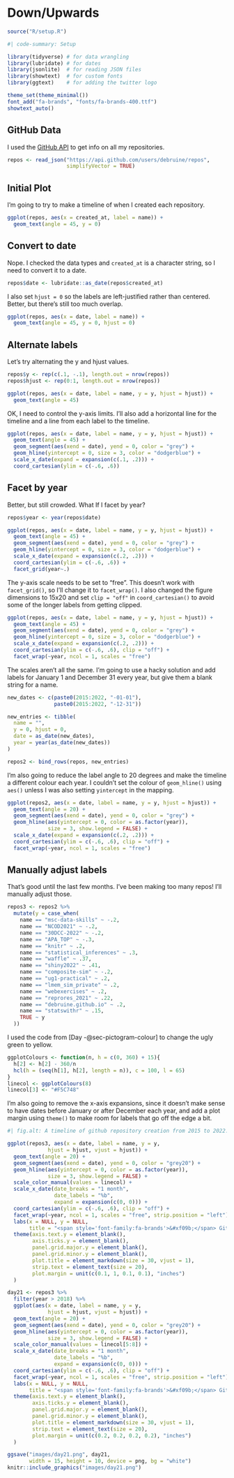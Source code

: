 # Down/Upwards {#sec-downup}

```r
source("R/setup.R")
```

```r
#| code-summary: Setup

library(tidyverse) # for data wrangling
library(lubridate) # for dates
library(jsonlite)  # for reading JSON files
library(showtext)  # for custom fonts
library(ggtext)    # for adding the twitter logo

theme_set(theme_minimal())
font_add("fa-brands", "fonts/fa-brands-400.ttf")
showtext_auto()
```

## GitHub Data

I used the [GitHub API](https://docs.github.com/en/rest/guides/getting-started-with-the-rest-api) to get info on all my repositories.

```r
repos <- read_json("https://api.github.com/users/debruine/repos",
                   simplifyVector = TRUE)
```


## Initial Plot

I'm going to try to make a timeline of when I created each repository. 

```r
ggplot(repos, aes(x = created_at, label = name)) +
  geom_text(angle = 45, y = 0)
```

## Convert to date

Nope. I checked the data types and `created_at` is a character string, so I need to convert it to a date.

```r
repos$date <- lubridate::as_date(repos$created_at)
```


I also set `hjust = 0` so the labels are left-justified rather than centered. Better, but there's still too much overlap.

```r
ggplot(repos, aes(x = date, label = name)) +
  geom_text(angle = 45, y = 0, hjust = 0)
```

## Alternate labels

Let's try alternating the y and hjust values.

```r
repos$y <- rep(c(.1, -.1), length.out = nrow(repos))
repos$hjust <- rep(0:1, length.out = nrow(repos))
```

```r
ggplot(repos, aes(x = date, label = name, y = y, hjust = hjust)) +
  geom_text(angle = 45)
```

OK, I need to control the y-axis limits. I'll also add a horizontal line for the timeline and a line from each label to the timeline.

```r
ggplot(repos, aes(x = date, label = name, y = y, hjust = hjust)) +
  geom_text(angle = 45) +
  geom_segment(aes(xend = date), yend = 0, color = "grey") +
  geom_hline(yintercept = 0, size = 3, color = "dodgerblue") +
  scale_x_date(expand = expansion(c(.1, .2))) +
  coord_cartesian(ylim = c(-.6, .6))
```

## Facet by year

Better, but still crowded. What If I facet by year?

```r
repos$year <- year(repos$date)

ggplot(repos, aes(x = date, label = name, y = y, hjust = hjust)) +
  geom_text(angle = 45) +
  geom_segment(aes(xend = date), yend = 0, color = "grey") +
  geom_hline(yintercept = 0, size = 3, color = "dodgerblue") +
  scale_x_date(expand = expansion(c(.2, .2))) +
  coord_cartesian(ylim = c(-.6, .6)) +
  facet_grid(year~.)
```

The y-axis scale needs to be set to "free". This doesn't work with `facet_grid()`, so I'll change it to `facet_wrap()`. I also changed the figure dimensions to 15x20 and set `clip = "off"` in `coord_cartesian()` to avoid some of the longer labels from getting clipped.

```r
ggplot(repos, aes(x = date, label = name, y = y, hjust = hjust)) +
  geom_text(angle = 45) +
  geom_segment(aes(xend = date), yend = 0, color = "grey") +
  geom_hline(yintercept = 0, size = 3, color = "dodgerblue") +
  scale_x_date(expand = expansion(c(.2, .2))) +
  coord_cartesian(ylim = c(-.6, .6), clip = "off") +
  facet_wrap(~year, ncol = 1, scales = "free")
```


The scales aren't all the same. I'm going to use a hacky solution and add labels for January 1 and December 31 every year, but give them a blank string for a name.


```r
new_dates <- c(paste0(2015:2022, "-01-01"),
               paste0(2015:2022, "-12-31"))

new_entries <- tibble(
  name = "",
  y = 0, hjust = 0, 
  date = as_date(new_dates),
  year = year(as_date(new_dates))
)

repos2 <- bind_rows(repos, new_entries)
```

I'm also going to reduce the label angle to 20 degrees and make the timeline a different colour each year. I couldn't set the colour of `geom_hline()` using `aes()` unless I was also setting `yintercept` in the mapping.

```r
ggplot(repos2, aes(x = date, label = name, y = y, hjust = hjust)) +
  geom_text(angle = 20) +
  geom_segment(aes(xend = date), yend = 0, color = "grey") +
  geom_hline(aes(yintercept = 0, color = as.factor(year)), 
             size = 3, show.legend = FALSE) +
  scale_x_date(expand = expansion(c(.2, .2))) +
  coord_cartesian(ylim = c(-.6, .6), clip = "off") +
  facet_wrap(~year, ncol = 1, scales = "free")
```

## Manually adjust labels

That's good until the last few months. I've been making too many repos! I'll manually adjust those.

```r
repos3 <- repos2 %>%
  mutate(y = case_when(
    name == "msc-data-skills" ~ -.2,
    name == "NCOD2021" ~ -.2, 
    name == "30DCC-2022" ~ -.2,
    name == "APA_TOP" ~ -.3,
    name == "knitr" ~ .2,
    name == "statistical_inferences" ~ .3,
    name == "waffle" ~ .37,
    name == "shiny2022" ~ .41,
    name == "composite-sim" ~ -.2,
    name == "ug1-practical" ~ .2,
    name == "lmem_sim_private" ~ .2,
    name == "webexercises" ~ .2,
    name == "reprores_2021" ~ .22,
    name == "debruine.github.io" ~ .2,
    name == "statswithr" ~ .15,
    TRUE ~ y
  ))
```

I used the code from [Day -@sec-pictogram-colour] to change the ugly green to yellow.

```r
ggplotColours <- function(n, h = c(0, 360) + 15){
  h[2] <- h[2] - 360/n
  hcl(h = (seq(h[1], h[2], length = n)), c = 100, l = 65)
}
linecol <- ggplotColours(8)
linecol[3] <- "#F5C748"
```

I'm also going to remove the x-axis expansions, since it doesn't make sense to have dates before January or after December each year, and add a plot margin using `theme()` to make room for labels that go off the edge a bit.

```r
#| fig.alt: A timeline of github repository creation from 2015 to 2022. The first few years only have a few repos, which the most recent months have tens of repos.

ggplot(repos3, aes(x = date, label = name, y = y, 
             hjust = hjust, vjust = hjust)) +
  geom_text(angle = 20) +
  geom_segment(aes(xend = date), yend = 0, color = "grey20") +
  geom_hline(aes(yintercept = 0, color = as.factor(year)), 
             size = 3, show.legend = FALSE) +
  scale_color_manual(values = linecol) +
  scale_x_date(date_breaks = "1 month",
               date_labels = "%b",
               expand = expansion(c(0, 0))) +
  coord_cartesian(ylim = c(-.6, .6), clip = "off") +
  facet_wrap(~year, ncol = 1, scales = "free", strip.position = "left") +
  labs(x = NULL, y = NULL, 
       title = "<span style='font-family:fa-brands'>&#xf09b;</span> GitHub Repository Creation") +
  theme(axis.text.y = element_blank(),
        axis.ticks.y = element_blank(),
        panel.grid.major.y = element_blank(),
        panel.grid.minor.y = element_blank(),
        plot.title = element_markdown(size = 30, vjust = 1),
        strip.text = element_text(size = 20),
        plot.margin = unit(c(0.1, 1, 0.1, 0.1), "inches")
  )
```

```r
day21 <- repos3 %>%
  filter(year > 2018) %>%
  ggplot(aes(x = date, label = name, y = y, 
             hjust = hjust, vjust = hjust)) +
  geom_text(angle = 20) +
  geom_segment(aes(xend = date), yend = 0, color = "grey20") +
  geom_hline(aes(yintercept = 0, color = as.factor(year)), 
             size = 3, show.legend = FALSE) +
  scale_color_manual(values = linecol[5:8]) +
  scale_x_date(date_breaks = "1 month",
               date_labels = "%b",
               expand = expansion(c(0, 0))) +
  coord_cartesian(ylim = c(-.6, .6), clip = "off") +
  facet_wrap(~year, ncol = 1, scales = "free", strip.position = "left") +
  labs(x = NULL, y = NULL, 
       title = "<span style='font-family:fa-brands'>&#xf09b;</span> GitHub Repository Creation") +
  theme(axis.text.y = element_blank(),
        axis.ticks.y = element_blank(),
        panel.grid.major.y = element_blank(),
        panel.grid.minor.y = element_blank(),
        plot.title = element_markdown(size = 30, vjust = 1),
        strip.text = element_text(size = 20),
        plot.margin = unit(c(0.2, 0.2, 0.2, 0.2), "inches")
  )

ggsave("images/day21.png", day21, 
       width = 15, height = 10, device = png, bg = "white")
knitr::include_graphics("images/day21.png")
```

